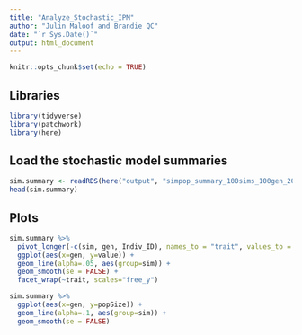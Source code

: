 ```yaml
---
title: "Analyze_Stochastic_IPM"
author: "Julin Maloof and Brandie QC"
date: "`r Sys.Date()`"
output: html_document
---
```


```r
knitr::opts_chunk$set(echo = TRUE)
```

## Libraries
```r
library(tidyverse)
library(patchwork)
library(here)
```

## Load the stochastic model summaries 
```r
sim.summary <- readRDS(here("output", "simpop_summary_100sims_100gen_2025-10-14.Rds")) 
head(sim.summary)
```

## Plots
```r
sim.summary %>%
  pivot_longer(-c(sim, gen, Indiv_ID), names_to = "trait", values_to = "value") %>%
  ggplot(aes(x=gen, y=value)) +
  geom_line(alpha=.05, aes(group=sim)) +
  geom_smooth(se = FALSE) +
  facet_wrap(~trait, scales="free_y")
```

```r
sim.summary %>%
  ggplot(aes(x=gen, y=popSize)) +
  geom_line(alpha=.1, aes(group=sim)) +
  geom_smooth(se = FALSE)
```